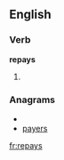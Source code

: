 ==English==

===Verb===
'''repays'''

# {{third-person singular of|[[repay]]}}

===Anagrams===
* {{alphagram|aeprsy}}
* [[payers#English|payers]]

[[fr:repays]]